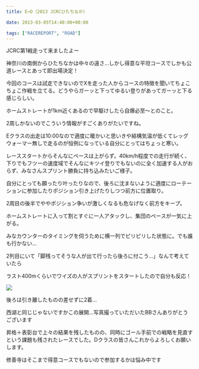 ---
title: E→D（2013 JCRCひたちなか）

date: 2013-03-05T14:40:00+00:00

tags: ["RACEREPORT", "ROAD"]
---

JCRC第1戦走って来ましたよー

神奈川の南側からひたちなかは中々の遠さ…しかし得意な平坦コースでしかも公道レースとあって即出場決定！

今回のコースは試走できないのでXを走った人からコースの特徴を聞いてちょこちょこ作戦を立てる。どうやらガーッと下ってゆるい登りがあってガーッと下る感じらしい。

ホームストレートが1km近くあるので早駆けしたら自爆必至～とのこと。

2周しかないのでこういう情報がすごくありがたいですね。

Eクラスの出走は10:00なので適度に暖かいと思いきや結構気温が低くてレッグウォーマー無しで走るのが恒例になっている自分にとってはちょっと寒い。

レーススタートからそんなにペースは上がらず。40km/h程度での走行が続く、下りでもフツーの速度域でそんなにキツイ登りでもないのに全く加速する人がおらず、みなさんスプリント勝負に持ち込みたいご様子。

自分にとっても願ったり叶ったりなので、後ろに沈まないように適度にローテーションに参加したりポジション引き上げたりしつつ前方に位置取り。

2周目の後半でややポジション争いが激しくなるも危なげなく前方をキープ。

ホームストレートに入って割とすぐに一人アタックし、集団のペースが一気に上がる。

みなカウンターのタイミングを伺うために横一列でピリピリした状態に。でも誰も行かない…

2列目にいて「脚残ってそうな人が出て行ったら後ろに付こう…」なんて考えていたら

ラスト400mくらいでワイズの人がスプリントをスタートしたので自分も反応！

![ ](./1297757151_138.jpg)

後ろは引き離したものの差せずに2着…

西湖と同じじゃないですかこの展開…写真撮っていただいたBBさんありがとうございます

昇格＋表彰台で上々の結果を残したものの、同時にゴール手前での戦略を見直すという課題も残されたレースでした。Dクラスの皆さんこれからよろしくお願いします。

修善寺はそこまで得意コースでもないので参加するかは悩み中です
